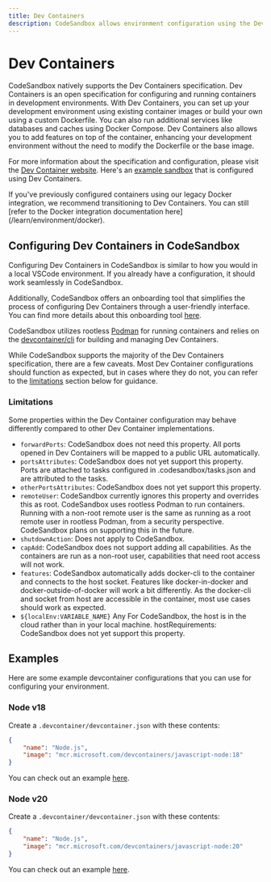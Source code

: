 ```yaml
---
title: Dev Containers
description: CodeSandbox allows environment configuration using the Dev Container spec.
---
```



# Dev Containers

CodeSandbox natively supports the Dev Containers specification. Dev Containers is an open specification for configuring and running containers in development environments. With Dev Containers, you can set up your development environment using existing container images or build your own using a custom Dockerfile. You can also run additional services like databases and caches using Docker Compose. Dev Containers also allows you to add features on top of the container, enhancing your development environment without the need to modify the Dockerfile or the base image.

For more information about the specification and configuration, please visit the [Dev Container website](https://containers.dev/). Here's an [example sandbox](https://codesandbox.io/p/sandbox/github/codesandbox/sandbox-templates/tree/main/docker) that is configured using Dev Containers.

<Callout emoji="⭑">
If you've previously configured containers using our legacy Docker integration, we recommend transitioning to Dev Containers. You can still [refer to the Docker integration documentation here](/learn/environment/docker).
</Callout>

## Configuring Dev Containers in CodeSandbox

Configuring Dev Containers in CodeSandbox is similar to how you would in a local VSCode environment. If you already have a configuration, it should work seamlessly in CodeSandbox.

Additionally, CodeSandbox offers an onboarding tool that simplifies the process of configuring Dev Containers through a user-friendly interface. You can find more details about this onboarding tool [here](/learn/repositories/getting-started/environment-setup).

CodeSandbox utilizes rootless [Podman](https://podman.io/) for running containers and relies on the [devcontainer/cli](https://github.com/devcontainers/cli) for building and managing Dev Containers.

While CodeSandbox supports the majority of the Dev Containers specification, there are a few caveats. Most Dev Container configurations should function as expected, but in cases where they do not, you can refer to the [limitations](#limitations) section below for guidance.

### Limitations

Some properties within the Dev Container configuration may behave differently compared to other Dev Container implementations.

- `forwardPorts`: CodeSandbox does not need this property. All ports opened in Dev Containers will be mapped to a public URL automatically.
- `portsAttributes`: CodeSandbox does not yet support this property. Ports are attached to tasks configured in .codesandbox/tasks.json and are attributed to the tasks.
- `otherPortsAttributes`: CodeSandbox does not yet support this property.
- `remoteUser`: CodeSandbox currently ignores this property and overrides this as root. CodeSandbox uses rootless Podman to run containers. Running with a non-root remote user is the same as running as a root remote user in rootless Podman, from a security perspective. CodeSandbox plans on supporting this in the future.
- `shutdownAction`:	Does not apply to CodeSandbox.
- `capAdd`: CodeSandbox does not support adding all capabilities. As the containers are run as a non-root user, capabilities that need root access will not work.
- `features`: CodeSandbox automatically adds docker-cli to the container and connects to the host socket. Features like docker-in-docker and docker-outside-of-docker will work a bit differently. As the docker-cli and socket from host are accessible in the container, most use cases should work as expected.
- `${localEnv:VARIABLE_NAME}`	Any	For CodeSandbox, the host is in the cloud rather than in your local machine.
hostRequirements: CodeSandbox does not yet support this property.

## Examples

Here are some example devcontainer configurations that you can use for configuring your environment.

### Node v18

Create a `.devcontainer/devcontainer.json` with these contents:

```json
{
    "name": "Node.js",
    "image": "mcr.microsoft.com/devcontainers/javascript-node:18"
}
```

You can check out an example [here](https://codesandbox.io/p/sandbox/node-v18-example-nhfwvz).

### Node v20

Create a `.devcontainer/devcontainer.json` with these contents:

```json
{
    "name": "Node.js",
    "image": "mcr.microsoft.com/devcontainers/javascript-node:20"
}
```

You can check out an example [here](https://codesandbox.io/p/sandbox/node-v20-example-gv2kf5).
